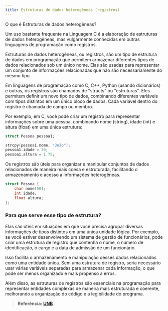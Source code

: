 ```yaml
---
title: Estruturas de dados heterogêneas (registros)
---
```

O que é Estruturas de dados heterogêneas?

Um uso bastante frequente na Linguagem C é a elaboração de estruturas de dados heterogêneas, mas vulgarmente conhecidas em outras linguagens de programação como registros.

Estruturas de dados heterogêneas, ou registros, são um tipo de estrutura de dados em programação que permitem armazenar diferentes tipos de dados relacionados sob um único nome. Elas são usadas para representar um conjunto de informações relacionadas que não são necessariamente do mesmo tipo.

Em linguagens de programação como C, C++, Python (usando dicionários) e outras, os registros são chamados de "structs" ou "estruturas". Eles permitem definir um novo tipo de dados, combinando diferentes variáveis com tipos distintos em um único bloco de dados. Cada variável dentro do registro é chamada de campo ou membro.

Por exemplo, em C, você pode criar um registro para representar informações sobre uma pessoa, combinando nome (string), idade (int) e altura (float) em uma única estrutura:


```c
struct Pessoa pessoa1;

strcpy(pessoa1.nome, "João");
pessoa1.idade = 30;
pessoa1.altura = 1.75;
```

Os registros são úteis para organizar e manipular conjuntos de dados relacionados de maneira mais coesa e estruturada, facilitando o armazenamento e acesso a informações heterogêneas.

```c
struct Pessoa {
    char nome[50];
    int idade;
    float altura;
};
```

### Para que serve esse tipo de estrutura?

Elas são úteis em situações em que você precisa agrupar diversas informações de tipos distintos em uma única unidade lógica. Por exemplo, se você estiver desenvolvendo um sistema de gestão de funcionários, pode criar uma estrutura de registro que contenha o nome, o número de identificação, o cargo e a data de admissão de um funcionário.

Isso facilita o armazenamento e manipulação desses dados relacionados como uma entidade única. Sem uma estrutura de registro, seria necessário usar várias variáveis separadas para armazenar cada informação, o que pode ser menos organizado e mais propenso a erros.

Além disso, as estruturas de registros são essenciais na programação para representar entidades complexas de maneira mais estruturada e coerente, melhorando a organização do código e a legibilidade do programa.

>**Referência: [UNB](https://sae.unb.br/cae/conteudo/unbfga/apc/new_estruturaheterogenea.html)**
